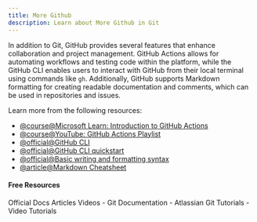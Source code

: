 ```yaml
---
title: More Github
description: Learn about More Github in Git
---
```

In addition to Git, GitHub provides several features that enhance collaboration and project management. GitHub Actions allows for automating workflows and testing code within the platform, while the GitHub CLI enables users to interact with GitHub from their local terminal using commands like `gh`. Additionally, GitHub supports Markdown formatting for creating readable documentation and comments, which can be used in repositories and issues.

Learn more from the following resources:

- [@course@Microsoft Learn: Introduction to GitHub Actions](https://learn.microsoft.com/en-us/collections/n5p4a5z7keznp5)
- [@course@YouTube: GitHub Actions Playlist](https://www.youtube.com/watch?v=-hVG9z0fCac&list=PLArH6NjfKsUhvGHrpag7SuPumMzQRhUKY&pp=iAQB)
- [@official@GitHub CLI](https://cli.github.com/)
- [@official@GitHub CLI quickstart](https://docs.github.com/en/github-cli/github-cli/quickstart)
- [@official@Basic writing and formatting syntax](https://docs.github.com/en/get-started/writing-on-github/getting-started-with-writing-and-formatting-on-github/basic-writing-and-formatting-syntax)
- [@article@Markdown Cheatsheet](https://github.com/adam-p/markdown-here/wiki/Markdown-Cheatsheet)

#### Free Resources

<Tabs defaultValue="official">
<TabsList>
<TabsTrigger value="official">Official Docs</TabsTrigger>
<TabsTrigger value="article">Articles</TabsTrigger>
<TabsTrigger value="video">Videos</TabsTrigger>
</TabsList>

<TabsContent value="official">
<Note type="note" title="official">
- <Link href="https://git-scm.com/docs">Git Documentation</Link>
</Note>
</TabsContent>
<TabsContent value="article">
<Note type="note" title="article">
- <Link href="https://www.atlassian.com/git/tutorials">Atlassian Git Tutorials</Link>
</Note>
</TabsContent>
<TabsContent value="video">
<Note type="note" title="video">
- <Link href="https://www.youtube.com/results?search_query=git+more-github+tutorial">Video Tutorials</Link>
</Note>
</TabsContent>
</Tabs>

